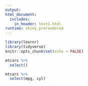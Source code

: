 ```yaml
---
output: 
html_document:
  includes:
    in_header: test1.html
runtime: shiny_prerendered
---
```


```r
library(learnr)
library(tidyverse)
knitr::opts_chunk$set(echo = FALSE)
```

```r
mtcars %>% 
  select()
```

```r
mtcars %>% 
  select(mpg, cyl)
```

<div data-iframe-height></div>
